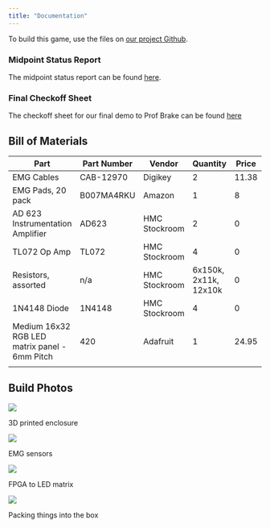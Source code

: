 ```yaml
---
title: "Documentation"
---
```


To build this game, use the files on [our project Github](https://github.com/ellieSundheim/e155-project).


### Midpoint Status Report
The midpoint status report can be found [here](./midpoint.qmd).

### Final Checkoff Sheet
The checkoff sheet for our final demo to Prof Brake can be found [here](./checkoff.qmd)

## Bill of Materials

| **Part**                         	| **Part Number**   | **Vendor**    	| **Quantity**          	| **Price** 	| **Link** 	|
|----------------------------------	|------------------ |---------------	|-----------------------	|-----------	|----------	|
| EMG Cables                       	| CAB-12970         | Digikey       	| 2                     	| 11.38     	| [link](https://www.digikey.com/en/products/detail/sparkfun-electronics/CAB-12970/6833933)     	|
| EMG Pads, 20 pack                	| B007MA4RKU        | Amazon        	| 1                     	| 8          	| [link](https://www.amazon.com/gp/product/B007MA4RKU/ref=ox_sc_act_title_1?smid=A1A856T6BHL77U&psc=1)     	|
| AD 623 Instrumentation Amplifier 	| AD623             | HMC Stockroom 	| 2                     	| 0         	| n/a      	|
| TL072 Op Amp                     	| TL072             | HMC Stockroom 	| 4                     	| 0         	| n/a      	|
| Resistors, assorted              	| n/a               | HMC Stockroom 	| 6x150k, 2x11k, 12x10k 	| 0         	| n/a      	|
| 1N4148 Diode                     	| 1N4148            | HMC Stockroom 	| 4                     	| 0         	| n/a      	|
| Medium 16x32 RGB LED matrix panel - 6mm Pitch | 420               | Adafruit       	| 1                     	| 24.95     	| [link](https://www.adafruit.com/product/420 )     	|
|                                  	|               	|                       	|           	|          	|


## Build Photos

::: {#fig-box}
![](images/3d_printed_box.jpg)

3D printed enclosure
:::

::: {#fig-analog-bb}
![](images/analog_breadboard.jpg)

EMG sensors
:::

::: {#fig-fpga-led-bb}
![](images/fpga_to_led_breadboard.jpg)

FPGA to LED matrix 
:::

::: {#fig-all-pieces}
![](images/everything_goes_in_the_box.jpg)

Packing things into the box
:::
